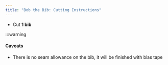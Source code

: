 ```yaml
---
title: "Bob the Bib: Cutting Instructions"
---
```


- Cut **1 bib**

:::warning


#### Caveats

- There is no seam allowance on the bib, it will be finished with bias tape

</Warning>
